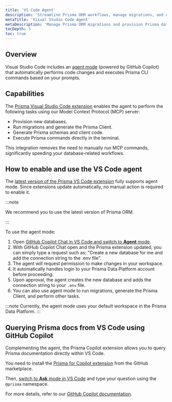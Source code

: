 ```yaml
---
title: 'VS Code Agent' 
description: 'Streamline Prisma ORM workflows, manage migrations, and create databases directly in Visual Studio Code using the Prisma Agent.' 
metaTitle: 'Visual Studio Code Agent' 
metaDescription: 'Manage Prisma ORM migrations and provision Prisma databases efficiently within Visual Studio Code using the Prisma Agent.' 
tocDepth: 3 
toc: true
---
```


## Overview

Visual Studio Code includes an [agent mode](](https://code.visualstudio.com/docs/copilot/chat/chat-agent-mode)) (powered by GitHub Copilot) that automatically performs code changes and executes Prisma CLI commands based on your prompts.

## Capabilities

The [Prisma Visual Studio Code extension](https://marketplace.visualstudio.com/items?itemName=Prisma.prisma) enables the agent to perform the following tasks using our Model Context Protocol (MCP) server:

- Provision new databases.
- Run migrations and generate the Prisma Client.
- Generate Prisma schemas and client code.
- Execute Prisma commands directly in the terminal.

This integration removes the need to manually run MCP commands, significantly speeding your database-related workflows.

## How to enable and use the VS Code agent

The [latest version of the Prisma VS Code extension](https://marketplace.visualstudio.com/items?itemName=Prisma.prisma) fully supports agent mode. Since extensions update automatically, no manual action is required to enable it.

:::note

We recommend you to use the latest version of Prisma ORM.

:::

To use the agent mode:

1.  Open [GitHub Copilot Chat in VS Code and switch to **Agent** mode](https://code.visualstudio.com/docs/copilot/chat/chat-agent-mode#_use-agent-mode).
2.  With GitHub Copilot Chat open and the Prisma extension updated, you can simply type a request such as: "Create a new database for me and add the connection string to the .env file".
3.  The agent will request permission to make changes in your workspace.
4.  It automatically handles login to your Prisma Data Platform account before proceeding.
5.  Upon approval, the agent creates the new database and adds the connection string to your `.env` file.
6.  You can also use agent mode to run migrations, generate the Prisma Client, and perform other tasks.

:::note
Currently, the agent mode uses your default workspace in the Prisma Data Platform.
:::

## Querying Prisma docs from VS Code using GitHub Copilot

Complementing the agent, the Prisma Copilot extension allows you to query Prisma documentation directly within VS Code.

You need to install the [Prisma for Copilot extension](https://marketplace.visualstudio.com/items?itemName=Prisma.prisma) from the GitHub marketplace.

Then, [switch to **Ask** mode in VS Code](https://code.visualstudio.com/docs/copilot/chat/chat-ask-mode) and type your question using the `@prisma` namespace.

For more details, refer to our [GitHub Copilot documentation](/orm/more/ai-tools/github-copilot).